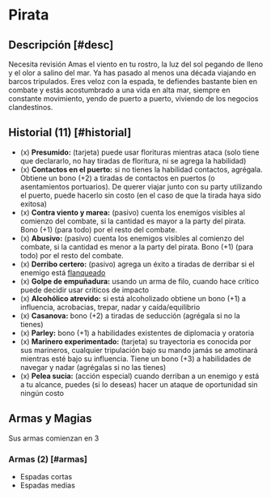 
# Pirata

<Bleed>
  <Screenshot src={piratePic} alt="placeholder" full />
</Bleed>

## Descripción [#desc]

<Callout type="warning" emoji="🔎">
  Necesita revisión
</Callout>
Amas el viento en tu rostro, la luz del sol pegando de lleno y el olor a salino del
mar. Ya has pasado al menos una década viajando en barcos tripulados. Eres veloz
con la espada, te defiendes bastante bien en combate y estás acostumbrado a una vida
en alta mar, siempre en constante movimiento, yendo de puerto a puerto, viviendo
de los negocios clandestinos.

## Historial (11) [#historial]

- (x) **Presumido:** (tarjeta) puede usar florituras mientras ataca (solo tiene que declararlo, no hay tiradas de floritura, ni se agrega la habilidad)
- (x) **Contactos en el puerto:** si no tienes la habilidad contactos, agrégala. Obtiene un bono (+2) a tiradas de contactos en puertos (o asentamientos portuarios). De querer viajar junto con su party utilizando el puerto, puede hacerlo sin costo (en el caso de que la tirada haya sido exitosa)
- (x) **Contra viento y marea:** (pasivo) cuenta los enemigos visibles al comienzo del combate, si la cantidad es mayor a la party del pirata. Bono (+1) (para todo) por el resto del combate.
- (x) **Abusivo:** (pasivo) cuenta los enemigos visibles al comienzo del combate, si la cantidad es menor a la party del pirata. Bono (+1) (para todo) por el resto del combate.
- (x) **Derribo certero:** (pasivo) agrega un éxito a tiradas de derribar si el enemigo está [flanqueado](/docs/ruling-combat/02#2-5-1)
- (x) **Golpe de empuñadura:** usando un arma de filo, cuando hace crítico puede decidir usar criticos de impacto
- (x) **Alcohólico atrevido:** si está alcoholizado obtiene un bono (+1) a influencia, acrobacias, trepar, nadar y caída/equilibrio
- (x) **Casanova:** bono (+2) a tiradas de seducción (agrégala si no la tienes)
- (x) **Parley:** bono (+1) a habilidades existentes de diplomacia y oratoria
- (x) **Marinero experimentado:** (tarjeta) su trayectoria es conocida por sus marineros, cualquier tripulación bajo su mando jamás se amotinará mientras esté bajo su influencia. Tiene un bono (+3) a habilidades de navegar y nadar (agrégalas si no las tienes)
- (x) **Pelea sucia:** (acción especial) cuando derriban a un enemigo y está a tu alcance, puedes (si lo deseas) hacer un ataque de oportunidad sin ningún costo

## Armas y Magias
Sus armas comienzan en 3

### Armas (2) [#armas]

- Espadas cortas
- Espadas medias
